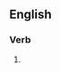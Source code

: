 ==English==

===Verb===
{{head|en|present participle}}

# {{present participle of|misspend|lang=en|nocat=1}}